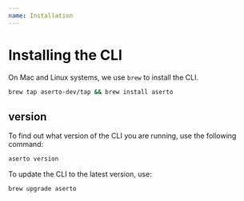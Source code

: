 ```yaml
---
name: Installation
---
```


# Installing the CLI

On Mac and Linux systems, we use `brew` to install the CLI.

```bash
brew tap aserto-dev/tap && brew install aserto
```

## version

To find out what version of the CLI you are running, use the following command:

```bash
aserto version
```

To update the CLI to the latest version, use:

```bash
brew upgrade aserto
```
